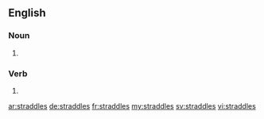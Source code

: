 ==English==

===Noun===
{{head|en|plural}}

# {{plural of|straddle|lang=en|nocat=1}}

===Verb===
{{head|en}}

# {{en-third-person singular of|straddle}}

[[ar:straddles]]
[[de:straddles]]
[[fr:straddles]]
[[my:straddles]]
[[sv:straddles]]
[[vi:straddles]]